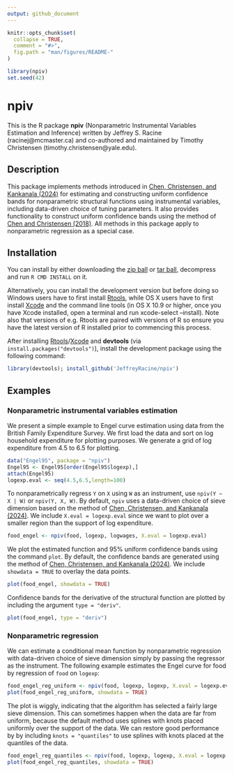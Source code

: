 ```yaml
---
output: github_document
---
```


```r
knitr::opts_chunk$set(
  collapse = TRUE,
  comment = "#>",
  fig.path = "man/figures/README-"
)
```

```r
library(npiv)
set.seed(42)
```

# npiv

This is the R package **npiv** (Nonparametric Instrumental Variables Estimation and Inference) written by Jeffrey S. Racine (racinej@mcmaster.ca) and co-authored and maintained by Timothy Christensen (timothy.christensen@yale.edu).

## Description

This package implements methods introduced in [Chen, Christensen, and Kankanala (2024)](https://doi.org/10.1093/restud/rdae025) for estimating and constructing uniform confidence bands for nonparametric structural functions using instrumental variables, including data-driven choice of tuning parameters. It also provides functionality to construct uniform confidence bands using the method of [Chen and Christensen (2018)](https://doi.org/10.3982/QE722). All methods in this package apply to nonparametric regression as a special case.

## Installation

You can install by either downloading the [zip ball](https://github.com/JeffreyRacine/npiv/zipball/main) or [tar ball](https://github.com/JeffreyRacine/npiv/tarball/main), decompress and run `R CMD INSTALL` on it.

Alternatively, you can install the development version but before doing so Windows users have to first install [Rtools](https://cran.r-project.org/bin/windows/Rtools/), while OS X users have to first install [Xcode](https://apps.apple.com/us/app/xcode/id497799835) and the command line tools (in OS X 10.9 or higher, once you have Xcode installed, open a terminal and run xcode-select --install). Note also that versions of e.g. Rtools are paired with versions of R so ensure you have the latest version of R installed prior to commencing this process.

After installing [Rtools](https://cran.r-project.org/bin/windows/Rtools/)/[Xcode](https://apps.apple.com/us/app/xcode/id497799835) and **devtools** (via `install.packages("devtools")`), install the development package using the following command:

```r
library(devtools); install_github('JeffreyRacine/npiv')
```

## Examples

### Nonparametric instrumental variables estimation

We present a simple example to Engel curve estimation using data from the British Family Expenditure Survey. We first load the data and sort on log household expenditure for plotting purposes. We generate a grid of log expenditure from 4.5 to 6.5 for plotting.

```r
data("Engel95", package = "npiv")
Engel95 <- Engel95[order(Engel95$logexp),] 
attach(Engel95)
logexp.eval <- seq(4.5,6.5,length=100)
```

To nonparametrically regress `Y` on `X` using `W` as an instrument, use `npiv(Y ~ X | W)` or `npiv(Y, X, W)`. By default, `npiv` uses a data-driven choice of sieve dimension based on the method of [Chen, Christensen, and Kankanala (2024)](https://doi.org/10.1093/restud/rdae025). We include `X.eval = logexp.eval` since we want to plot over a smaller region than the support of log expenditure.

```r
food_engel <- npiv(food, logexp, logwages, X.eval = logexp.eval)
```

We plot the estimated function and 95% uniform confidence bands using the command `plot`. By default, the confidence bands are generated using the method of [Chen, Christensen, and Kankanala (2024)](https://doi.org/10.1093/restud/rdae025). We include `showdata = TRUE` to overlay the data points.

```r
plot(food_engel, showdata = TRUE)
```

Confidence bands for the derivative of the structural function are plotted by including the argument `type = "deriv"`.

```r
plot(food_engel, type = "deriv")
```

### Nonparametric regression

We can estimate a conditional mean function by nonparametric regression with data-driven choice of sieve dimension simply by passing the regressor as the instrument. The following example estimates the Engel curve for food by regression of `food` on `logexp`:

```r
food_engel_reg_uniform <- npiv(food, logexp, logexp, X.eval = logexp.eval)
plot(food_engel_reg_uniform, showdata = TRUE)
```

The plot is wiggly, indicating that the algorithm has selected a fairly large sieve dimension. This can sometimes happen when the data are far from uniform, because the default method uses splines with knots placed uniformly over the support of the data. We can restore good performance by by including `knots = "quantiles"` to use splines with knots placed at the quantiles of the data.

```r
food_engel_reg_quantiles <- npiv(food, logexp, logexp, X.eval = logexp.eval, knots = "quantiles")
plot(food_engel_reg_quantiles, showdata = TRUE)
```
